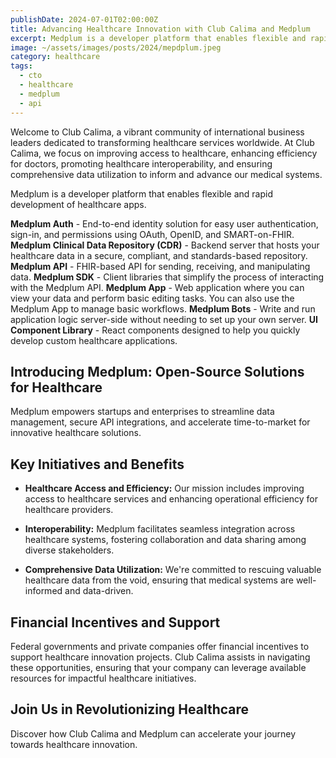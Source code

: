 ```yaml
---
publishDate: 2024-07-01T02:00:00Z
title: Advancing Healthcare Innovation with Club Calima and Medplum
excerpt: Medplum is a developer platform that enables flexible and rapid development of healthcare apps
image: ~/assets/images/posts/2024/mepdplum.jpeg
category: healthcare
tags:
  - cto
  - healthcare
  - medplum
  - api
---
```


Welcome to Club Calima, a vibrant community of international business leaders dedicated to transforming healthcare services worldwide. At Club Calima, we focus on improving access to healthcare, enhancing efficiency for doctors, promoting healthcare interoperability, and ensuring comprehensive data utilization to inform and advance our medical systems.

Medplum is a developer platform that enables flexible and rapid development of healthcare apps.

**Medplum Auth** - End-to-end identity solution for easy user authentication, sign-in, and permissions using OAuth, OpenID, and SMART-on-FHIR.
**Medplum Clinical Data Repository (CDR)** - Backend server that hosts your healthcare data in a secure, compliant, and standards-based repository.
**Medplum API** - FHIR-based API for sending, receiving, and manipulating data.
**Medplum SDK** - Client libraries that simplify the process of interacting with the Medplum API.
**Medplum App** - Web application where you can view your data and perform basic editing tasks. You can also use the Medplum App to manage basic workflows.
**Medplum Bots** - Write and run application logic server-side without needing to set up your own server.
**UI Component Library** - React components designed to help you quickly develop custom healthcare applications.


## Introducing Medplum: Open-Source Solutions for Healthcare

Medplum empowers startups and enterprises to streamline data management, secure API integrations, and accelerate time-to-market for innovative healthcare solutions.

## Key Initiatives and Benefits

- **Healthcare Access and Efficiency:** Our mission includes improving access to healthcare services and enhancing operational efficiency for healthcare providers.

- **Interoperability:** Medplum facilitates seamless integration across healthcare systems, fostering collaboration and data sharing among diverse stakeholders.

- **Comprehensive Data Utilization:** We're committed to rescuing valuable healthcare data from the void, ensuring that medical systems are well-informed and data-driven.

## Financial Incentives and Support

Federal governments and private companies offer financial incentives to support healthcare innovation projects. Club Calima assists in navigating these opportunities, ensuring that your company can leverage available resources for impactful healthcare initiatives.

## Join Us in Revolutionizing Healthcare

Discover how Club Calima and Medplum can accelerate your journey towards healthcare innovation.
